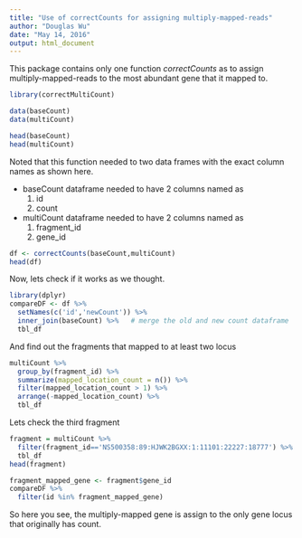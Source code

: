 ```yaml
---
title: "Use of correctCounts for assigning multiply-mapped-reads"
author: "Douglas Wu"
date: "May 14, 2016"
output: html_document
---
```


This package contains only one function *correctCounts* as to assign multiply-mapped-reads to the most abundant gene that it mapped to.

```r
library(correctMultiCount)

data(baseCount)
data(multiCount)

head(baseCount)
head(multiCount)
```

Noted that this function needed to two data frames with the exact column names as shown here.

* baseCount dataframe needed to have 2 columns named as 
  1. id 
  2. count
* multiCount dataframe needed to have 2 columns named as
  1. fragment_id         
  2. gene_id

``` r
df <- correctCounts(baseCount,multiCount)
head(df)
```


Now, lets check if it works as we thought.
```r
library(dplyr)
compareDF <- df %>% 
  setNames(c('id','newCount')) %>%
  inner_join(baseCount) %>%   # merge the old and new count dataframe
  tbl_df
```

And find out the fragments that mapped to at least two locus

```r
multiCount %>% 
  group_by(fragment_id) %>% 
  summarize(mapped_location_count = n()) %>% 
  filter(mapped_location_count > 1) %>%
  arrange(-mapped_location_count) %>%
  tbl_df
```

Lets check the third fragment
```r
fragment = multiCount %>%
  filter(fragment_id=='NS500358:89:HJWK2BGXX:1:11101:22227:18777') %>%
  tbl_df
head(fragment)

fragment_mapped_gene <- fragment$gene_id
compareDF %>%
  filter(id %in% fragment_mapped_gene)
```

So here you see, the multiply-mapped gene is assign to the only gene locus that originally has count.

